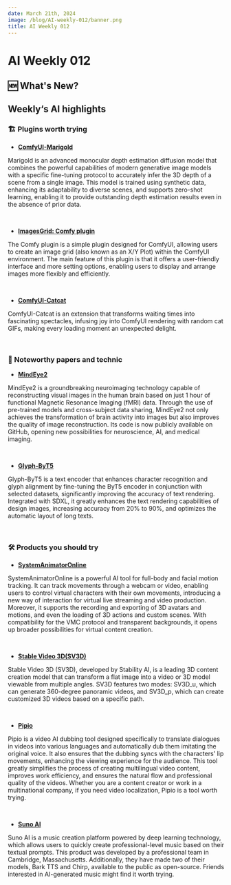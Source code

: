 ```yaml
---
date: March 21th, 2024
image: /blog/AI-weekly-012/banner.png
title: AI Weekly 012
---
```



# AI Weekly 012

## 🆕 What's New?

## Weekly‘s AI highlights

### 🏗️ Plugins worth trying

* [**ComfyUI-Marigold**](https://github.com/kijai/ComfyUI-Marigold)

Marigold is an advanced monocular depth estimation diffusion model that combines the powerful capabilities of modern generative image models with a specific fine-tuning protocol to accurately infer the 3D depth of a scene from a single image. This model is trained using synthetic data, enhancing its adaptability to diverse scenes, and supports zero-shot learning, enabling it to provide outstanding depth estimation results even in the absence of prior data.

<br/>
<PhotoProvider>
  <PhotoView src="/blog/AI-weekly-012/001.png">
    <img src="/blog/AI-weekly-012/001.png" alt="" className="rounded-lg"/>
  </PhotoView>
</PhotoProvider>

* [**ImagesGrid: Comfy plugin**](https://github.com/LEv145/images-grid-comfy-plugin)

The Comfy plugin is a simple plugin designed for ComfyUI, allowing users to create an image grid (also known as an X/Y Plot) within the ComfyUI environment. The main feature of this plugin is that it offers a user-friendly interface and more setting options, enabling users to display and arrange images more flexibly and efficiently.

<br/>
<PhotoProvider>
  <PhotoView src="/blog/AI-weekly-012/002.png">
    <img src="/blog/AI-weekly-012/002.png" alt="" className="rounded-lg"/>
  </PhotoView>
</PhotoProvider>

* [**ComfyUI-Catcat**](https://github.com/jw782cn/ComfyUI-Catcat)

ComfyUI-Catcat is an extension that transforms waiting times into fascinating spectacles, infusing joy into ComfyUI rendering with random cat GIFs, making every loading moment an unexpected delight.

<br/>
<PhotoProvider>
  <PhotoView src="/blog/AI-weekly-012/003.png">
    <img src="/blog/AI-weekly-012/003.png" alt="" className="rounded-lg"/>
  </PhotoView>
</PhotoProvider>

### 📄 Noteworthy papers and technic

* [**MindEye2**](https://arxiv.org/abs/2403.11207)

MindEye2 is a groundbreaking neuroimaging technology capable of reconstructing visual images in the human brain based on just 1 hour of functional Magnetic Resonance Imaging (fMRI) data. Through the use of pre-trained models and cross-subject data sharing, MindEye2 not only achieves the transformation of brain activity into images but also improves the quality of image reconstruction. Its code is now publicly available on GitHub, opening new possibilities for neuroscience, AI, and medical imaging.

<br/>
<PhotoProvider>
  <PhotoView src="/blog/AI-weekly-012/004.png">
    <img src="/blog/AI-weekly-012/004.png" alt="" className="rounded-lg"/>
  </PhotoView>
</PhotoProvider>

* [**Glyph-ByT5**](https://arxiv.org/abs/2403.09622)

Glyph-ByT5 is a text encoder that enhances character recognition and glyph alignment by fine-tuning the ByT5 encoder in conjunction with selected datasets, significantly improving the accuracy of text rendering. Integrated with SDXL, it greatly enhances the text rendering capabilities of design images, increasing accuracy from 20% to 90%, and optimizes the automatic layout of long texts.

<br/>
<PhotoProvider>
  <PhotoView src="/blog/AI-weekly-012/005.png">
    <img src="/blog/AI-weekly-012/005.png" alt="" className="rounded-lg"/>
  </PhotoView>
</PhotoProvider>

### 🛠️ Products you should try

* [**SystemAnimatorOnline**](https://github.com/ButzYung/SystemAnimatorOnline?tab=readme-ov-file)

SystemAnimatorOnline is a powerful AI tool for full-body and facial motion tracking. It can track movements through a webcam or video, enabling users to control virtual characters with their own movements, introducing a new way of interaction for virtual live streaming and video production. Moreover, it supports the recording and exporting of 3D avatars and motions, and even the loading of 3D actions and custom scenes. With compatibility for the VMC protocol and transparent backgrounds, it opens up broader possibilities for virtual content creation.

<br/>
<PhotoProvider>
  <PhotoView src="/blog/AI-weekly-012/006.png">
    <img src="/blog/AI-weekly-012/006.png" alt="" className="rounded-lg"/>
  </PhotoView>
</PhotoProvider>

* [**Stable Video 3D(SV3D)**](https://stability.ai/news/introducing-stable-video-3d?utm_source=Twitter&utm_medium=website&utm_campaign=blog)

Stable Video 3D (SV3D), developed by Stability AI, is a leading 3D content creation model that can transform a flat image into a video or 3D model viewable from multiple angles. SV3D features two modes: SV3D_u, which can generate 360-degree panoramic videos, and SV3D_p, which can create customized 3D videos based on a specific path.

<br/>
<PhotoProvider>
  <PhotoView src="/blog/AI-weekly-012/007.png">
    <img src="/blog/AI-weekly-012/007.png" alt="" className="rounded-lg"/>
  </PhotoView>
</PhotoProvider>

* [**Pipio**](https://www.pipio.ai/video-dubbing)

Pipio is a video AI dubbing tool designed specifically to translate dialogues in videos into various languages and automatically dub them imitating the original voice. It also ensures that the dubbing syncs with the characters' lip movements, enhancing the viewing experience for the audience. This tool greatly simplifies the process of creating multilingual video content, improves work efficiency, and ensures the natural flow and professional quality of the videos. Whether you are a content creator or work in a multinational company, if you need video localization, Pipio is a tool worth trying.

<br/>
<PhotoProvider>
  <PhotoView src="/blog/AI-weekly-012/008.png">
    <img src="/blog/AI-weekly-012/008.png" alt="" className="rounded-lg"/>
  </PhotoView>
</PhotoProvider>

* [**Suno AI**](https://www.suno.ai/)

Suno AI is a music creation platform powered by deep learning technology, which allows users to quickly create professional-level music based on their textual prompts. This product was developed by a professional team in Cambridge, Massachusetts. Additionally, they have made two of their models, Bark TTS and Chirp, available to the public as open-source. Friends interested in AI-generated music might find it worth trying.

<br/>
<PhotoProvider>
  <PhotoView src="/blog/AI-weekly-012/009.png">
    <img src="/blog/AI-weekly-012/009.png" alt="" className="rounded-lg"/>
  </PhotoView>
</PhotoProvider>

<Subscribe />










